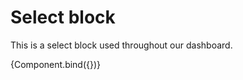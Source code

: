 
<Meta title="Elements/Select block" component={SelectBlock} />

# Select block

This is a select block used throughout our dashboard.


<Canvas>
  <Story
    name="Select block"
    args={{
      color: "#838C97",
      text: "Interested",
      colorBorder: "#e1e6ea",
      icon: "smile",
    }}>
    {Component.bind({})}
  </Story>
</Canvas>
